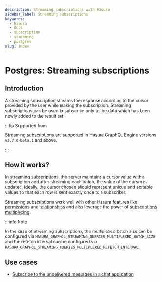 ```yaml
---
description: Streaming subscriptions with Hasura
sidebar_label: Streaming subscriptions
keywords:
  - hasura
  - docs
  - subscription
  - streaming
  - postgres
slug: index
---
```


# Postgres: Streaming subscriptions

## Introduction

A streaming subscription streams the response according to the cursor provided by the user while making the
subscription. Streaming subscriptions can be used to subscribe only to the data which has been newly added to the result
set.

:::tip Supported from

Streaming subscriptions are supported in Hasura GraphQL Engine versions `v2.7.0-beta.1` and above.

:::

## How it works?

In streaming subscriptions, the server maintains a cursor value with a subscription and after streaming each batch, the
value of the cursor is updated. Ideally, the cursor chosen should represent unique and sortable values so that each row
is sent exactly once to a subscriber.

Streaming subscriptions work well with other Hasura features like
[permissions](/auth/authorization/permission-rules.mdx#select-permissions) and
[relationships](/schema/postgres/table-relationships/index.mdx#table-relationships) and also leverage the power of
[subscriptions multiplexing](/subscriptions/postgres/livequery/execution-and-performance.mdx#subscription-multiplexing).

:::info Note

In the case of streaming subscriptions, the multiplexed batch size can be configured via
`HASURA_GRAPHQL_STREAMING_QUERIES_MULTIPLEXED_BATCH_SIZE` and the refetch interval can be configured via
`HASURA_GRAPHQL_STREAMING_QUERIES_MULTIPLEXED_REFETCH_INTERVAL`.

## Use cases

- [Subscribe to the undelivered messages in a chat application](/subscriptions/postgres/streaming/use-cases.mdx)
